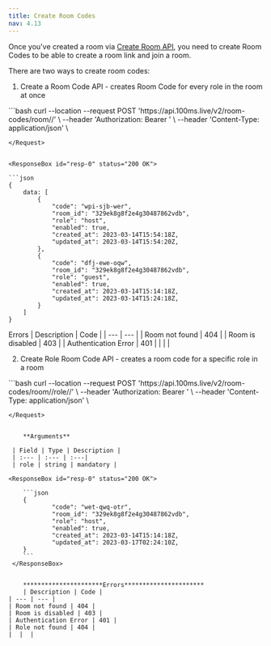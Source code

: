 ```yaml
---
title: Create Room Codes
nav: 4.13
---
```


Once you've created a room via [Create Room API](/server-side/v2/Rooms/create-via-api), you need to create Room Codes to be able to create a room link and join a room.

There are two ways to create room codes:

1. Create a Room Code API - creates Room Code for every role in the room at once

<PostRequest title="https://api.100ms.live/v2/room-codes/room/<room_id>" />
<Request id="req-comp-0">
```bash
curl --location --request POST 'https://api.100ms.live/v2/room-codes/room/<room_id>/' \
--header 'Authorization: Bearer <management_token>' \
--header 'Content-Type: application/json' \

```
</Request>


<ResponseBox id="resp-0" status="200 OK">

```json
{
	data: [
		{
			"code": "wpi-sjb-wer",
			"room_id": "329ek8g8f2e4g30487862vdb",
			"role": "host",
			"enabled": true,
			"created_at": 2023-03-14T15:54:18Z,
			"updated_at": 2023-03-14T15:54:20Z,
		},
		{
			"code": "dfj-ewe-oqw",
			"room_id": "329ek8g8f2e4g30487862vdb",
			"role": "guest",
			"enabled": true,
			"created_at": 2023-03-14T15:14:18Z,
			"updated_at": 2023-03-14T15:24:18Z,
		}
	]
}
```

</ResponseBox>

Errors
| Description | Code |
| --- | --- |
| Room not found | 404 |
| Room is disabled | 403 |
| Authentication Error | 401 |
|  |  |


2. Create Role Room Code API - creates a room code for a specific role in a room

<PostRequest title="hhttps://api.100ms.live/v2/room-codes/room/<room_id>/role/" />
<Request id="req-comp-0">
```bash
curl --location --request POST 'https://api.100ms.live/v2/room-codes/room/<room_id>/role//' \
--header 'Authorization: Bearer <management_token>' \
--header 'Content-Type: application/json' \

```
</Request>
    
    
    **Arguments**
    
 | Field | Type | Description |
 | :--- | :--- | :---|
 | role | string | mandatory |
    
<ResponseBox id="resp-0" status="200 OK">

    ```json
    {
    		"code": "wet-qwq-otr",
    		"room_id": "329ek8g8f2e4g30487862vdb",
    		"role": "host",
    		"enabled": true,
    		"created_at": 2023-03-14T15:14:18Z,
    		"updated_at": 2023-03-17T02:24:10Z,
    }
    ```
 </ResponseBox>

    
    **********************Errors**********************
    | Description | Code |
| --- | --- |
| Room not found | 404 |
| Room is disabled | 403 |
| Authentication Error | 401 |
| Role not found | 404 |
|  |  |

